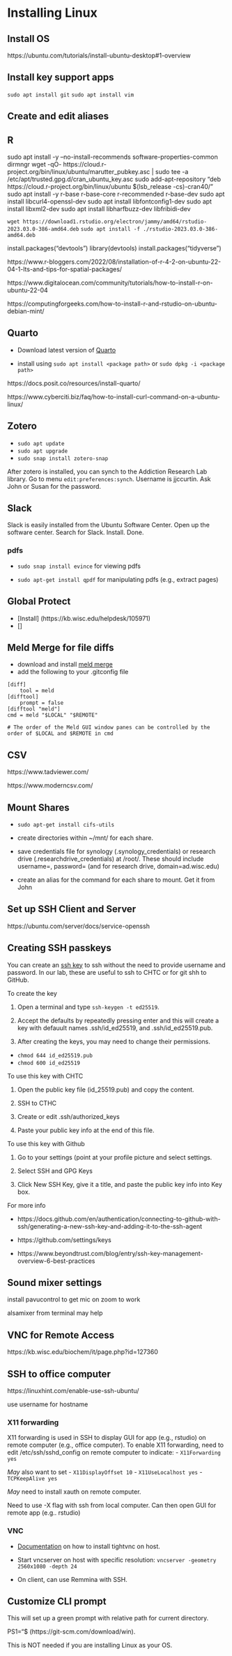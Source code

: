 # Installing Linux

## Install OS
https://ubuntu.com/tutorials/install-ubuntu-desktop#1-overview

## Install key support apps

`sudo apt install git`
`sudo apt install vim`

## Create and edit aliases




## R

sudo apt install -y --no-install-recommends software-properties-common dirmngr
wget -qO- https://cloud.r-project.org/bin/linux/ubuntu/marutter_pubkey.asc | sudo tee -a /etc/apt/trusted.gpg.d/cran_ubuntu_key.asc
sudo add-apt-repository "deb https://cloud.r-project.org/bin/linux/ubuntu $(lsb_release -cs)-cran40/"
sudo apt install -y r-base r-base-core r-recommended r-base-dev
sudo apt install libcurl4-openssl-dev
sudo apt install libfontconfig1-dev
sudo apt install libxml2-dev
sudo apt install libharfbuzz-dev libfribidi-dev


`wget https://download1.rstudio.org/electron/jammy/amd64/rstudio-2023.03.0-386-amd64.deb`
`sudo apt install -f ./rstudio-2023.03.0-386-amd64.deb`

install.packages("devtools")
library(devtools)
install.packages("tidyverse")

https://www.r-bloggers.com/2022/08/installation-of-r-4-2-on-ubuntu-22-04-1-lts-and-tips-for-spatial-packages/

https://www.digitalocean.com/community/tutorials/how-to-install-r-on-ubuntu-22-04

https://computingforgeeks.com/how-to-install-r-and-rstudio-on-ubuntu-debian-mint/


## Quarto

- Download latest version of [Quarto](https://quarto.org/docs/get-started/)

- install using `sudo apt install <package path>` or `sudo dpkg -i <package path>`

https://docs.posit.co/resources/install-quarto/

https://www.cyberciti.biz/faq/how-to-install-curl-command-on-a-ubuntu-linux/


## Zotero

- `sudo apt update`
- `sudo apt upgrade`
- `sudo snap install zotero-snap`

After zotero is installed, you can synch to the Addiction Research Lab library.   Go to menu `edit:preferences:synch`.  Username is jjccurtin.  Ask John or Susan for the password.

## Slack

Slack is easily installed from the Ubuntu Software Center.  Open up the software center.  Search for Slack.  Install.  Done.

### pdfs

- `sudo snap install evince` for viewing pdfs

- `sudo apt-get install qpdf` for manipulating pdfs (e.g., extract pages)

## Global Protect

- [Install] (https://kb.wisc.edu/helpdesk/105971)
- []

## Meld Merge for file diffs

- download and install [meld merge](https://meldmerge.org/)
- add the following to your .gitconfig file

```
[diff]
    tool = meld
[difftool]
    prompt = false
[difftool "meld"]
cmd = meld "$LOCAL" "$REMOTE"

# The order of the Meld GUI window panes can be controlled by the order of $LOCAL and $REMOTE in cmd
```

## CSV

https://www.tadviewer.com/

https://www.moderncsv.com/

## Mount Shares

- `sudo apt-get install cifs-utils`

- create directories within ~/mnt/ for each share.   

- save credentials file for synology (.synology_credentials) or research drive (.researchdrive_credentials) at /root/.  These should include username=, password= (and for research drive, domain=ad.wisc.edu)

- create an alias for the command for each share to  mount.  Get it from John

## Set up SSH Client and Server

https://ubuntu.com/server/docs/service-openssh

## Creating SSH passkeys

You can create an [ssh key](https://www.linode.com/docs/guides/use-public-key-authentication-with-ssh/) to ssh without the need to provide username and password.  In our lab, these are useful to ssh to CHTC or for git shh to GitHub.

To create the key

1. Open a terminal and type `ssh-keygen -t ed25519`.  

2. Accept the defaults by repeatedly pressing enter and this will create a key with defauult names .ssh/id_ed25519, and .ssh/id_ed25519.pub. 

3. After creating the keys, you may need to change their permissions.
  - `chmod 644 id_ed25519.pub`
  - `chmod 600 id_ed25519`

To use this key with CHTC

1. Open the public key file (id_25519.pub) and copy the content.

2. SSH to CTHC

3. Create or edit .ssh/authorized_keys

4.  Paste your public key info at the end of this file.

To use this key with Github

1. Go to your settings (point at your profile picture and select settings.

2. Select SSH and GPG Keys

3. Click New SSH Key, give it a title, and paste the public key info into Key box.

For more info

- https://docs.github.com/en/authentication/connecting-to-github-with-ssh/generating-a-new-ssh-key-and-adding-it-to-the-ssh-agent

- https://github.com/settings/keys

- https://www.beyondtrust.com/blog/entry/ssh-key-management-overview-6-best-practices

## Sound mixer settings

install pavucontrol to get mic on zoom to work

alsamixer from terminal may help 


## VNC for Remote Access

https://kb.wisc.edu/biochem/it/page.php?id=127360



## SSH to office computer
https://linuxhint.com/enable-use-ssh-ubuntu/

use username for hostname

### X11 forwarding
X11 forwarding is used in SSH to display GUI for app (e.g., rstudio) on remote computer (e.g., office computer). To enable X11 forwarding, need to edit /etc/ssh/sshd_config on remote computer to indicate:
- `X11Forwarding yes`

*May* also want to set
- `X11DisplayOffset 10`
- `X11UseLocalhost yes`
- `TCPKeepAlive yes`

*May* need to install xauth on remote computer.

Need to use -X flag with ssh from local computer.  Can then open GUI for remote app (e.g.. rstudio)

### VNC

- [Documentation](https://kb.wisc.edu/biochem/it/page.php?id=127360) on how to install tightvnc on host.

- Start vncserver on host with specific resolution: `vncserver -geometry 2560x1080 -depth 24` 

- On client, can use Remmina with SSH.   



## Customize CLI prompt

This will set up a green prompt with relative path for current directory.

PS1="\e[0;32;1m[\w]\$ \e[m"


## Git Command Line for Windows

If you want to run some cli programs (e.g., sftp, ssh, git) and limited bash on a Windows compoter, install [Git Bash](https://git-scm.com/download/win).

This is NOT needed if you are installing Linux as your OS.
